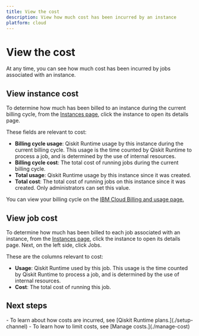 ```yaml
---
title: View the cost
description: View how much cost has been incurred by an instance
platform: cloud
---
```



# View the cost

At any time, you can see how much cost has been incurred by jobs associated with an instance.

## View instance cost

To determine how much has been billed to an instance during the current billing cycle, from the [Instances page](https://quantum.cloud.ibm.com/instances), click the instance to open its details page.

These fields are relevant to cost:

- **Billing cycle usage**: Qiskit Runtime usage by this instance during the current billing cycle. This usage is the time counted by Qiskit Runtime to process a job, and is determined by the use of internal resources.
- **Billing cycle cost**: The total cost of running jobs during the current billing cycle.
- **Total usage**: Qiskit Runtime usage by this instance since it was created.
- **Total cost**: The total cost of running jobs on this instance since it was created. Only administrators can set this value.

You can view your billing cycle on the [IBM Cloud Billing and usage page.](https://cloud.ibm.com/billing)

## View job cost

To determine how much has been billed to each job associated with an instance, from the [Instances page](https://quantum.cloud.ibm.com/instances), click the instance to open its details page. Next, on the left side, click Jobs.

These are the columns relevant to cost:

- **Usage**: Qiskit Runtime used by this job. This usage is the time counted by Qiskit Runtime to process a job, and is determined by the use of internal resources.
- **Cost**: The total cost of running this job.

## Next steps

<Admonition type="tip" title="Recommendations">
    - To learn about how costs are incurred, see [Qiskit Runtime plans.](./setup-channel)
    - To learn how to limit costs, see [Manage costs.](./manage-cost)
</Admonition>